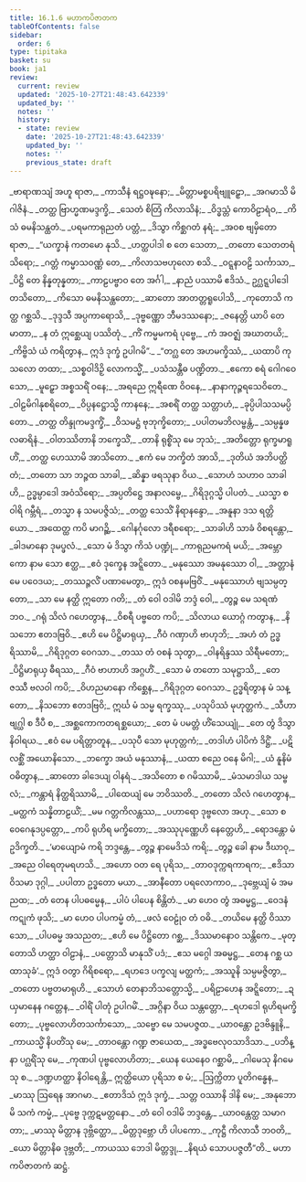 ```yaml
---
title: 16.1.6 မဟာကပိဇာတက
tableOfContents: false
sidebar:
  order: 6
type: tipitaka
basket: su
book: ja1
review:
  current: review
  updated: '2025-10-27T21:48:43.642339'
  updated_by: ''
  notes: ''
  history:
  - state: review
    date: '2025-10-27T21:48:43.642339'
    updated_by: ''
    notes: ''
    previous_state: draft
---
```



<ReviewStatus review={frontmatter.review} showDetails={true} />

<HypothesisAnnotation frontmatter={frontmatter} />

<DynamicBreadcrumb />

<Division number="178" book="ja1" e="ch" v="22" p="380">

<Paragraph number="3438" type="verses" book="ja1">
_ဗာရာဏသျံ အဟူ ရာဇာ,_  
_ကာသီနံ ရဋ္ဌဝဍ္ဎနော;_  
_မိတ္တာမစ္စပရိဗျူဠှော,_  
_အဂမာသိ မိဂါဇိနံ._  

</Paragraph>

</Division>
<Division number="179" book="ja1" e="ch" v="22" p="380">

<Paragraph number="3439" type="verses" book="ja1">
_တတ္ထ ဗြာဟ္မဏမဒ္ဒက္ခိ,_  
_သေတံ စိတြံ ကိလာသိနံ;_  
_ဝိဒ္ဓသ္တံ ကောဝိဠာရံဝ,_  
_ကိသံ ဓမနိသန္ထတံ._  

</Paragraph>

</Division>
<Division number="180" book="ja1" e="ch" v="22" p="380">

<Paragraph number="3440" type="verses" book="ja1">
_ပရမကာရုညတံ ပတ္တံ,_  
_ဒိသွာ ကိစ္ဆဂတံ နရံ;_  
_အဝစ ဗျမှိတော ရာဇာ,_  
_“ယက္ခာနံ ကတမော နုသိ._  

</Paragraph>

</Division>
<Division number="181" book="ja1" e="ch" v="22" p="380">

<Paragraph number="3441" type="verses" book="ja1">
_ဟတ္ထပါဒါ စ တေ သေတာ,_  
_တတော သေတတရံ သိရော;_  
_ဂတ္တံ ကမ္မာသဝဏ္ဏံ တေ,_  
_ကိလာသဗဟုလော စသိ._  

</Paragraph>

</Division>
<Division number="182" book="ja1" e="ch" v="22" p="380">

<Paragraph number="3442" type="verses" book="ja1">
_ဝဋ္ဋနာဝဠိ သင်္ကာသာ,_  
_ပိဋ္ဌိ တေ နိန္နတုန္နတာ;_  
_ကာဠပဗ္ဗာဝ တေ အင်္ဂါ,_  
_နာညံ ပဿာမိ ဧဒိသံ._  

</Paragraph>

</Division>
<Division number="183" book="ja1" e="ch" v="22" p="381">

<Paragraph number="3443" type="verses" book="ja1">
ဥဂ္ဃဋ္ဋပါဒေါ တသိတော,_  
_ကိသော ဓမနိသန္ထတော;_  
_ဆာတော အာတတ္တရူပေါသိ,_  
_ကုတောသိ ကတ္ထ ဂစ္ဆသိ._  

</Paragraph>

</Division>
<Division number="184" book="ja1" e="ch" v="22" p="381">

<Paragraph number="3444" type="verses" book="ja1">
_ဒုဒ္ဒသီ အပ္ပကာရောသိ,_  
_ဒုဗ္ဗဏ္ဏော ဘီမဒဿနော;_  
_ဇနေတ္တိ ယာပိ တေ မာတာ,_  
_န တံ ဣစ္ဆေယျ ပဿိတုံ._  

</Paragraph>

</Division>
<Division number="185" book="ja1" e="ch" v="22" p="381">

<Paragraph number="3445" type="verses" book="ja1">
_ကိံ ကမ္မမကရံ ပုဗ္ဗေ,_  
_ကံ အဝဇ္ဈံ အဃာတယိ;_  
_ကိဗ္ဗိသံ ယံ ကရိတွာန,_  
ဣဒံ ဒုက္ခံ ဥပါဂမိ”._  

</Paragraph>

</Division>
<Division number="186" book="ja1" e="ch" v="22" p="381">

<Paragraph number="3446" type="verses" book="ja1">
_“တဂ္ဃ တေ အဟမက္ခိဿံ,_  
_ယထာပိ ကုသလော တထာ;_  
_သစ္စဝါဒိဉှိ လောကသ္မိံ,_  
_ပသံသန္တီဓ ပဏ္ဍိတာ._  

</Paragraph>

</Division>
<Division number="187" book="ja1" e="ch" v="22" p="381">

<Paragraph number="3447" type="verses" book="ja1">
_ဧကော စရံ ဂေါဂဝေသော,_  
_မူဠှော အစ္စသရိံ ဝနေ;_  
_အရညေ ဣရီဏေ ဝိဝနေ,_  
_နာနာကုဉ္ဇရသေဝိတေ._  

</Paragraph>

</Division>
<Division number="188" book="ja1" e="ch" v="22" p="381">

<Paragraph number="3448" type="verses" book="ja1">
_ဝါဠမိဂါနုစရိတေ,_  
_ဝိပ္ပနဋ္ဌောသ္မိ ကာနနေ;_  
_အစရိံ တတ္ထ သတ္တာဟံ,_  
_ခုပ္ပိပါသသမပ္ပိတော._  

</Paragraph>

</Division>
<Division number="189" book="ja1" e="ch" v="22" p="381">

<Paragraph number="3449" type="verses" book="ja1">
_တတ္ထ တိန္ဒုကမဒ္ဒက္ခိံ,_  
_ဝိသမဋ္ဌံ ဗုဘုက္ခိတော;_  
_ပပါတမဘိလမ္ဗန္တံ,_  
_သမ္ပန္နဖလဓာရိနံ._  

</Paragraph>

</Division>
<Division number="190" book="ja1" e="ch" v="22" p="381">

<Paragraph number="3450" type="verses" book="ja1">
_ဝါတဿိတာနိ ဘက္ခေသိံ,_  
_တာနိ ရုစ္စိံသု မေ ဘုသံ;_  
_အတိတ္တော ရုက္ခမာရူဟိံ,_  
_တတ္ထ ဟေဿာမိ အာသိတော._  

</Paragraph>

</Division>
<Division number="191" book="ja1" e="ch" v="22" p="381">

<Paragraph number="3451" type="verses" book="ja1">
_ဧကံ မေ ဘက္ခိတံ အာသိ,_  
_ဒုတိယံ အဘိပတ္ထိတံ;_  
_တတော သာ ဘဉ္ဇထ သာခါ,_  
_ဆိန္နာ ဖရသုနာ ဝိယ._  

</Paragraph>

</Division>
<Division number="192" book="ja1" e="ch" v="22" p="381">

<Paragraph number="3452" type="verses" book="ja1">
_သောဟံ သဟာဝ သာခါဟိ,_  
ဥဒ္ဓမ္ပာဒေါ အဝံသိရော;_  
_အပ္ပတိဋ္ဌေ အနာလမ္ဗေ,_  
_ဂိရိဒုဂ္ဂသ္မိ ပါပတံ._  

</Paragraph>

</Division>
<Division number="193" book="ja1" e="ch" v="22" p="381">

<Paragraph number="3453" type="verses" book="ja1">
_ယသ္မာ စ ဝါရိ ဂမ္ဘီရံ,_  
_တသ္မာ န သမပဇ္ဇိသံ;_  
_တတ္ထ သေသိံ နိရာနန္ဒော,_  
_အနူနာ ဒသ ရတ္တိယော._  

</Paragraph>

</Division>
<Division number="194" book="ja1" e="ch" v="22" p="381">

<Paragraph number="3454" type="verses" book="ja1">
_အထေတ္ထ ကပိ မာဂဉ္ဆိ,_  
_ဂေါနင်္ဂုလော ဒရီစရော;_  
_သာခါဟိ သာခံ ဝိစရန္တော,_  
_ခါဒမာနော ဒုမပ္ဖလံ._  

</Paragraph>

</Division>
<Division number="195" book="ja1" e="ch" v="22" p="382">

<Paragraph number="3455" type="verses" book="ja1">
_သော မံ ဒိသွာ ကိသံ ပဏ္ဍုံ,_  
_ကာရုညမကရံ မယိ;_  
_အမ္ဘော ကော နာမ သော ဧတ္ထ,_  
_ဧဝံ ဒုက္ခေန အဋ္ဋိတော._  

</Paragraph>

</Division>
<Division number="196" book="ja1" e="ch" v="22" p="382">

<Paragraph number="3456" type="verses" book="ja1">
_မနုဿော အမနုဿော ဝါ,_  
_အတ္တာနံ မေ ပဝေဒယ;_  
_တဿဉ္ဇလိံ ပဏာမေတွာ,_  
ဣဒံ ဝစနမဗြဝိံ._  

</Paragraph>

</Division>
<Division number="197" book="ja1" e="ch" v="22" p="382">

<Paragraph number="3457" type="verses" book="ja1">
_မနုဿောဟံ ဗျသမ္ပတ္တော,_  
_သာ မေ နတ္ထိ ဣတော ဂတိ;_  
_တံ ဝေါ ဝဒါမိ ဘဒ္ဒံ ဝေါ,_  
_တွဉ္စ မေ သရဏံ ဘဝ._  

</Paragraph>

</Division>
<Division number="198" book="ja1" e="ch" v="22" p="382">

<Paragraph number="3458" type="verses" book="ja1">
_ဂရုံ သိလံ ဂဟေတွာန,_  
_ဝိစရီ ပဗ္ဗတေ ကပိ;_  
_သိလာယ ယောဂ္ဂံ ကတွာန,_  
_နိသဘော ဧတဒဗြဝိ._  

</Paragraph>

</Division>
<Division number="199" book="ja1" e="ch" v="22" p="382">

<Paragraph number="3459" type="verses" book="ja1">
_ဧဟိ မေ ပိဋ္ဌိမာရုယှ,_  
_ဂီဝံ ဂဏှာဟိ ဗာဟုဘိ;_  
_အဟံ တံ ဥဒ္ဓရိဿာမိ,_  
_ဂိရိဒုဂ္ဂတ ဝေဂသာ._  

</Paragraph>

</Division>
<Division number="200" book="ja1" e="ch" v="22" p="382">

<Paragraph number="3460" type="verses" book="ja1">
_တဿ တံ ဝစနံ သုတွာ,_  
_ဝါနရိန္ဒဿ သိရီမတော;_  
_ပိဋ္ဌိမာရုယှ ဓီရဿ,_  
_ဂီဝံ ဗာဟာဟိ အဂ္ဂဟိံ._  

</Paragraph>

</Division>
<Division number="201" book="ja1" e="ch" v="22" p="382">

<Paragraph number="3461" type="verses" book="ja1">
_သော မံ တတော သမုဋ္ဌာသိ,_  
_တေဇဿီ ဗလဝါ ကပိ;_  
_ဝိဟညမာနော ကိစ္ဆေန,_  
_ဂိရိဒုဂ္ဂတ ဝေဂသာ._  

</Paragraph>

</Division>
<Division number="202" book="ja1" e="ch" v="22" p="382">

<Paragraph number="3462" book="ja1">
ဥဒ္ဓရိတွာန မံ သန္တော,_  
_နိသဘော ဧတဒဗြဝိ;_  
ဣင်္ဃ မံ သမ္မ ရက္ခဿု,_  
_ပသုပိဿံ မုဟုတ္တကံ._  

</Paragraph>

</Division>
<Division number="203" book="ja1" e="ch" v="22" p="382">

<Paragraph number="3463" type="verses" book="ja1">
_သီဟာ ဗျဂ္ဃါ စ ဒီပီ စ,_  
_အစ္ဆကောကတရစ္ဆယော;_  
_တေ မံ ပမတ္တံ ဟိံသေယျုံ,_  
_တေ တွံ ဒိသွာ နိဝါရယ._  

</Paragraph>

</Division>
<Division number="204" book="ja1" e="ch" v="22" p="382">

<Paragraph number="3464" type="verses" book="ja1">
_ဧဝံ မေ ပရိတ္တာတူန,_  
_ပသုပီ သော မုဟုတ္တကံ;_  
_တဒါဟံ ပါပိကံ ဒိဋ္ဌိံ,_  
_ပဋိလစ္ဆိံ အယောနိသော._  

</Paragraph>

</Division>
<Division number="205" book="ja1" e="ch" v="22" p="382">

<Paragraph number="3465" type="verses" book="ja1">
_ဘက္ခော အယံ မနုဿာနံ,_  
_ယထာ စညေ ဝနေ မိဂါ;_  
_ယံ နူနိမံ ဝဓိတွာန,_  
_ဆာတော ခါဒေယျ ဝါနရံ._  

</Paragraph>

</Division>
<Division number="206" book="ja1" e="ch" v="22" p="382">

<Paragraph number="3466" type="verses" book="ja1">
_အသိတော စ ဂမိဿာမိ,_  
_မံသမာဒါယ သမ္ဗလံ;_  
_ကန္တာရံ နိတ္ထရိဿာမိ,_  
_ပါထေယျံ မေ ဘဝိဿတိ._  

</Paragraph>

</Division>
<Division number="207" book="ja1" e="ch" v="22" p="382">

<Paragraph number="3467" type="verses" book="ja1">
_တတော သိလံ ဂဟေတွာန,_  
_မတ္ထကံ သန္နိတာဠယိံ;_  
_မမ ဂတ္တကိလန္တဿ,_  
_ပဟာရော ဒုဗ္ဗလော အဟု._  

</Paragraph>

</Division>
<Division number="208" book="ja1" e="ch" v="22" p="383">

<Paragraph number="3468" type="verses" book="ja1">
_သော စ ဝေဂေနုဒပ္ပတ္တော,_  
_ကပိ ရုဟိရ မက္ခိတော;_  
_အဿုပုဏ္ဏေဟိ နေတ္တေဟိ,_  
_ရောဒန္တော မံ ဥဒိက္ခတိ._  

</Paragraph>

</Division>
<Division number="209" book="ja1" e="ch" v="22" p="383">

<Paragraph number="3469" type="verses" book="ja1">
_‘မာယျောမံ ကရိ ဘဒ္ဒန္တေ,_  
_တွဉ္စ နာမေဒိသံ ကရိ;_  
_တွဉ္စ ခေါ နာမ ဒီဃာဝု,_  
_အညေ ဝါရေတုမရဟသိ._  

</Paragraph>

</Division>
<Division number="210" book="ja1" e="ch" v="22" p="383">

<Paragraph number="3470" type="verses" book="ja1">
_အဟော ဝတ ရေ ပုရိသ,_  
_တာဝဒုက္ကရကာရက;_  
_ဧဒိသာ ဝိသမာ ဒုဂ္ဂါ,_  
_ပပါတာ ဥဒ္ဓတော မယာ._  

</Paragraph>

</Division>
<Division number="211" book="ja1" e="ch" v="22" p="383">

<Paragraph number="3471" type="verses" book="ja1">
_အာနီတော ပရလောကာဝ,_  
_ဒုဗ္ဘေယျံ မံ အမညထ;_  
_တံ တေန ပါပဓမ္မေန,_  
_ပါပံ ပါပေန စိန္တိတံ._  

</Paragraph>

</Division>
<Division number="212" book="ja1" e="ch" v="22" p="383">

<Paragraph number="3472" type="verses" book="ja1">
_မာ ဟေဝ တွံ အဓမ္မဋ္ဌ,_  
_ဝေဒနံ ကဋုကံ ဖုသိ;_  
_မာ ဟေဝ ပါပကမ္မံ တံ,_  
_ဖလံ ဝေဠုံဝ တံ ဝဓိ._  

</Paragraph>

</Division>
<Division number="213" book="ja1" e="ch" v="22" p="383">

<Paragraph number="3473" type="verses" book="ja1">
_တယိမေ နတ္ထိ ဝိဿာသော,_  
_ပါပဓမ္မ အသညတ;_  
_ဧဟိ မေ ပိဋ္ဌိတော ဂစ္ဆ,_  
_ဒိဿမာနောဝ သန္တိကေ._  

</Paragraph>

</Division>
<Division number="214" book="ja1" e="ch" v="22" p="383">

<Paragraph number="3474" type="verses" book="ja1">
_မုတ္တောသိ ဟတ္ထာ ဝါဠာနံ,_  
_ပတ္တောသိ မာနုသိံ ပဒံ;_  
_ဧသ မဂ္ဂေါ အဓမ္မဋ္ဌ,_  
_တေန ဂစ္ဆ ယထာသုခံ’._  

</Paragraph>

</Division>
<Division number="215" book="ja1" e="ch" v="22" p="383">

<Paragraph number="3475" type="verses" book="ja1">
ဣဒံ ဝတွာ ဂိရိစရော,_  
_ရဟဒေ ပက္ခလျ မတ္ထကံ;_  
_အဿူနိ သမ္ပမဇ္ဇိတွာ,_  
_တတော ပဗ္ဗတမာရုဟိ._  

</Paragraph>

</Division>
<Division number="216" book="ja1" e="ch" v="22" p="383">

<Paragraph number="3476" type="verses" book="ja1">
_သောဟံ တေနာဘိသတ္တောသ္မိ,_  
_ပရိဠာဟေန အဋ္ဋိတော;_  
_ဍယှမာနေန ဂတ္တေန,_  
_ဝါရိံ ပါတုံ ဥပါဂမိံ._  

</Paragraph>

</Division>
<Division number="217" book="ja1" e="ch" v="22" p="383">

<Paragraph number="3477" type="verses" book="ja1">
_အဂ္ဂိနာ ဝိယ သန္တတ္တော,_  
_ရဟဒေါ ရုဟိရမက္ခိတော;_  
_ပုဗ္ဗလောဟိတသင်္ကာသော,_  
_သဗ္ဗော မေ သမပဇ္ဇထ._  

</Paragraph>

</Division>
<Division number="218" book="ja1" e="ch" v="22" p="383">

<Paragraph number="3478" type="verses" book="ja1">
_ယာဝန္တော ဥဒဗိန္ဒူနိ,_  
_ကာယသ္မိံ နိပတိံသု မေ;_  
_တာဝန္တော ဂဏ္ဍ ဇာယေထ,_  
_အဒ္ဓဗေလုဝသာဒိသာ._  

</Paragraph>

</Division>
<Division number="219" book="ja1" e="ch" v="22" p="383">

<Paragraph number="3479" type="verses" book="ja1">
_ပဘိန္နာ ပဂ္ဃရိံသု မေ,_  
_ကုဏပါ ပုဗ္ဗလောဟိတာ;_  
_ယေန ယေနေဝ ဂစ္ဆာမိ,_  
_ဂါမေသု နိဂမေသု စ._  

</Paragraph>

</Division>
<Division number="220" book="ja1" e="ch" v="22" p="384">

<Paragraph number="3480" type="verses" book="ja1">
_ဒဏ္ဍဟတ္ထာ နိဝါရေန္တိ,_  
ဣတ္ထိယော ပုရိသာ စ မံ;_  
_ဩက္ကိတာ ပူတိဂန္ဓေန,_  
_မာဿု ဩရေန အာဂမာ._  

</Paragraph>

</Division>
<Division number="221" book="ja1" e="ch" v="22" p="384">

<Paragraph number="3481" type="verses" book="ja1">
_ဧတာဒိသံ ဣဒံ ဒုက္ခံ,_  
_သတ္တ ဝဿာနိ ဒါနိ မေ;_  
_အနုဘောမိ သကံ ကမ္မံ,_  
_ပုဗ္ဗေ ဒုက္ကဋမတ္တနော._  

</Paragraph>

</Division>
<Division number="222" book="ja1" e="ch" v="22" p="384">

<Paragraph number="3482" type="verses" book="ja1">
_တံ ဝေါ ဝဒါမိ ဘဒ္ဒန္တေ,_  
_ယာဝန္တေတ္ထ သမာဂတာ;_  
_မာဿု မိတ္တာန ဒုဗ္ဘိတ္ထော,_  
_မိတ္တဒုဗ္ဘော ဟိ ပါပကော._  

</Paragraph>

</Division>
<Division number="223" book="ja1" e="ch" v="22" p="384">

<Paragraph number="3483" type="verses" book="ja1">
_ကုဋ္ဌီ ကိလာသီ ဘဝတိ,_  
_ယော မိတ္တာနိဓ ဒုဗ္ဘတိ;_  
_ကာယဿ ဘေဒါ မိတ္တဒ္ဒု,_  
_နိရယံ သောပပဇ္ဇတီ”တိ._  


</Paragraph>
</Division>

<Paragraph number="3484" type="center" book="ja1">
မဟာကပိဇာတကံ ဆဋ္ဌံ.
</Paragraph>